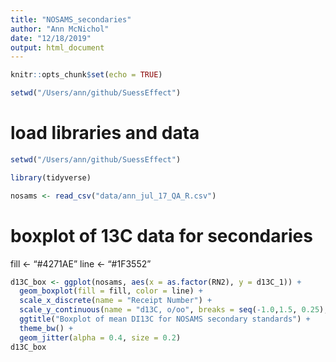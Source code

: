 ```yaml
---
title: "NOSAMS_secondaries"
author: "Ann McNichol"
date: "12/18/2019"
output: html_document
---
```


```r
knitr::opts_chunk$set(echo = TRUE)
```


```r
setwd("/Users/ann/github/SuessEffect")
```
# load libraries and data
```r
setwd("/Users/ann/github/SuessEffect")

library(tidyverse)

nosams <- read_csv("data/ann_jul_17_QA_R.csv")

```
# boxplot of 13C data for secondaries

fill <- "#4271AE"
line <- "#1F3552"

```r
d13C_box <- ggplot(nosams, aes(x = as.factor(RN2), y = d13C_1)) +
  geom_boxplot(fill = fill, color = line) +
  scale_x_discrete(name = "Receipt Number") +
  scale_y_continuous(name = "d13C, o/oo", breaks = seq(-1.0,1.5, 0.25), limits = c(-1.0, 1.5)) +
  ggtitle("Boxplot of mean DI13C for NOSAMS secondary standards") +
  theme_bw() + 
  geom_jitter(alpha = 0.4, size = 0.2)
d13C_box
```

